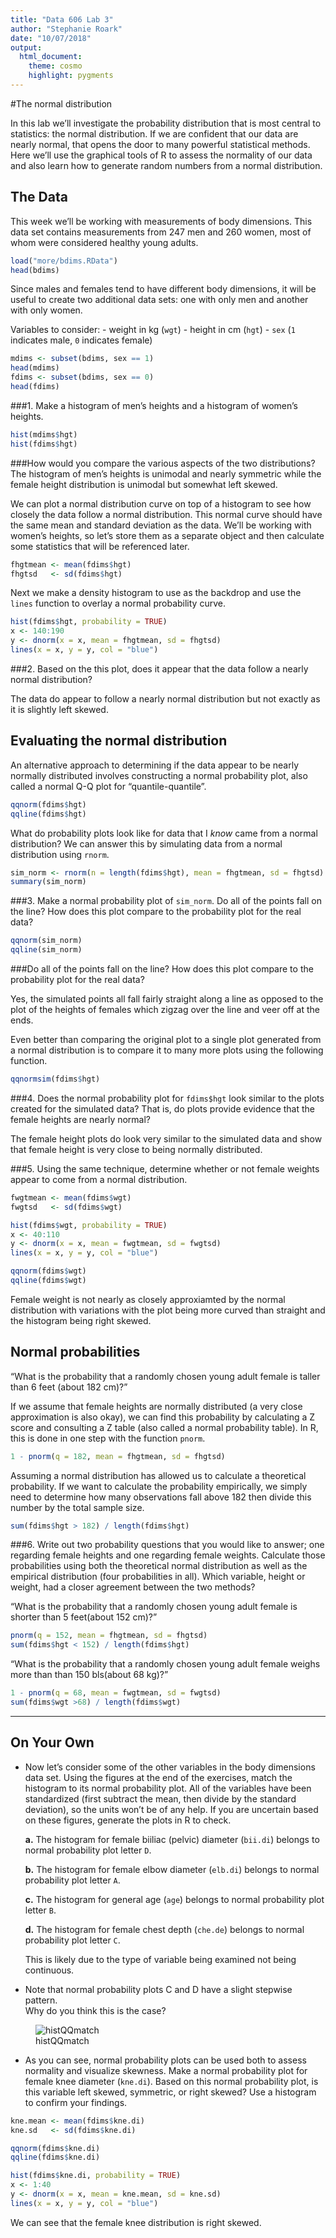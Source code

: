 ```yaml
---
title: "Data 606 Lab 3"
author: "Stephanie Roark"
date: "10/07/2018"
output:
  html_document:
    theme: cosmo
    highlight: pygments
---
```


#The normal distribution

In this lab we'll investigate the probability distribution that is most central
to statistics: the normal distribution.  If we are confident that our data are 
nearly normal, that opens the door to many powerful statistical methods.  Here 
we'll use the graphical tools of R to assess the normality of our data and also 
learn how to generate random numbers from a normal distribution.

## The Data

This week we'll be working with measurements of body dimensions.  This data set 
contains measurements from 247 men and 260 women, most of whom were considered 
healthy young adults.

```r
load("more/bdims.RData")
head(bdims)
```

Since males and females tend to have different body dimensions, it will be 
useful to create two additional data sets: one with only men and another with 
only women.

Variables to consider:
    - weight in kg (`wgt`)
    - height in cm (`hgt`)
    - `sex` (`1` indicates male, `0` indicates female)

```r
mdims <- subset(bdims, sex == 1)
head(mdims)
fdims <- subset(bdims, sex == 0)
head(fdims)
```

###1.  Make a histogram of men's heights and a histogram of women's heights.  

```r
hist(mdims$hgt)
hist(fdims$hgt)
```

###How would you compare the various aspects of the two distributions?
The histogram of men's heights is unimodal and nearly symmetric while the female height distribution is unimodal but somewhat left skewed.


We can plot a normal distribution curve  on top of a histogram to see how closely the data follow a normal distribution. This normal curve should have the same mean and standard deviation as the data. 
We'll be working with women's heights, so let's store them as a separate object and then calculate some statistics that will be referenced later. 

```r
fhgtmean <- mean(fdims$hgt)
fhgtsd   <- sd(fdims$hgt)
```

Next we make a density histogram to use as the backdrop and use the `lines` 
function to overlay a normal probability curve.

```r
hist(fdims$hgt, probability = TRUE)
x <- 140:190
y <- dnorm(x = x, mean = fhgtmean, sd = fhgtsd)
lines(x = x, y = y, col = "blue")
```

###2.  Based on the this plot, does it appear that the data follow a nearly normal distribution?
    
The data do appear to follow a nearly normal distribution but not exactly as it is slightly left skewed.
    
## Evaluating the normal distribution

An alternative approach to determining if the data appear to be nearly normally distributed involves 
constructing a normal probability plot, also called a normal Q-Q plot for "quantile-quantile".

```r
qqnorm(fdims$hgt)
qqline(fdims$hgt)
```

What do probability plots look like for data that I *know* came from a normal distribution?  We can 
answer this by simulating data from a normal distribution using `rnorm`.

```r
sim_norm <- rnorm(n = length(fdims$hgt), mean = fhgtmean, sd = fhgtsd)
summary(sim_norm)
```

###3.  Make a normal probability plot of `sim_norm`.  Do all of the points fall on the line?  How does this plot compare to the probability plot for the real data?

```r
qqnorm(sim_norm)
qqline(sim_norm)
```
###Do all of the points fall on the line?  How does this plot compare to the probability plot for the real data?

Yes, the simulated points all fall fairly straight along a line as opposed to the plot of the heights of females which zigzag over the line and veer off at the ends.

Even better than comparing the original plot to a single plot generated from a 
normal distribution is to compare it to many more plots using the following 
function.

```r
qqnormsim(fdims$hgt)
```

###4.  Does the normal probability plot for `fdims$hgt` look similar to the plots created for the simulated data?  That is, do plots provide evidence that the female heights are nearly normal?

The female height plots do look very similar to the simulated data and show that female height is very close to being normally distributed.

###5.  Using the same technique, determine whether or not female weights appear to come from a normal distribution.

```r
fwgtmean <- mean(fdims$wgt)
fwgtsd   <- sd(fdims$wgt)

hist(fdims$wgt, probability = TRUE)
x <- 40:110
y <- dnorm(x = x, mean = fwgtmean, sd = fwgtsd)
lines(x = x, y = y, col = "blue")

qqnorm(fdims$wgt)
qqline(fdims$wgt)
```

Female weight is not nearly as closely approxiamted by the normal distribution with variations with the plot being more curved than straight and the histogram being right skewed.

## Normal probabilities

"What is the probability that a randomly chosen young adult female is taller than 6 feet (about 182 cm)?"

If we assume that female heights are normally distributed (a very close 
approximation is also okay), we can find this probability by calculating a Z 
score and consulting a Z table (also called a normal probability table).  In R, 
this is done in one step with the function `pnorm`.

```r
1 - pnorm(q = 182, mean = fhgtmean, sd = fhgtsd)
```

Assuming a normal distribution has allowed us to calculate a theoretical 
probability.  If we want to calculate the probability empirically, we simply 
need to determine how many observations fall above 182 then divide this number 
by the total sample size.

```r
sum(fdims$hgt > 182) / length(fdims$hgt)
```


###6.  Write out two probability questions that you would like to answer; one regarding female heights and one regarding female weights.  Calculate those probabilities using both the theoretical normal distribution as well as the empirical distribution (four probabilities in all).  Which variable, height or weight, had a closer agreement between the two methods?

"What is the probability that a randomly chosen young adult female is shorter than 5 feet(about 152 cm)?"

```r
pnorm(q = 152, mean = fhgtmean, sd = fhgtsd)
sum(fdims$hgt < 152) / length(fdims$hgt)
```

"What is the probability that a randomly chosen young adult female weighs more than than 150 bls(about 68 kg)?"

```r
1 - pnorm(q = 68, mean = fwgtmean, sd = fwgtsd)
sum(fdims$wgt >68) / length(fdims$wgt)
```

* * *

## On Your Own

-   Now let's consider some of the other variables in the body dimensions data 
    set.  Using the figures at the end of the exercises, match the histogram to 
    its normal probability plot.  All of the variables have been standardized 
    (first subtract the mean, then divide by the standard deviation), so the 
    units won't be of any help.  If you are uncertain based on these figures, 
    generate the plots in R to check.

    **a.** The histogram for female biiliac (pelvic) diameter (`bii.di`) belongs
    to normal probability plot letter `D`.

    **b.** The histogram for female elbow diameter (`elb.di`) belongs to normal 
    probability plot letter `A`.

    **c.** The histogram for general age (`age`) belongs to normal probability 
    plot letter `B`.

    **d.** The histogram for female chest depth (`che.de`) belongs to normal 
    probability plot letter `C`.
    
    This is likely due to the type of variable being examined not being continuous. 

-   Note that normal probability plots C and D have a slight stepwise pattern.  
    Why do you think this is the case?


![histQQmatch](more/histQQmatch.png)

-   As you can see, normal probability plots can be used both to assess 
    normality and visualize skewness.  Make a normal probability plot for female 
    knee diameter (`kne.di`).  Based on this normal probability plot, is this 
    variable left skewed, symmetric, or right skewed?  Use a histogram to confirm 
    your findings.


```r
kne.mean <- mean(fdims$kne.di)
kne.sd   <- sd(fdims$kne.di)

qqnorm(fdims$kne.di)
qqline(fdims$kne.di)

hist(fdims$kne.di, probability = TRUE)
x <- 1:40
y <- dnorm(x = x, mean = kne.mean, sd = kne.sd)
lines(x = x, y = y, col = "blue")

```

We can see that the female knee distribution is right skewed. 